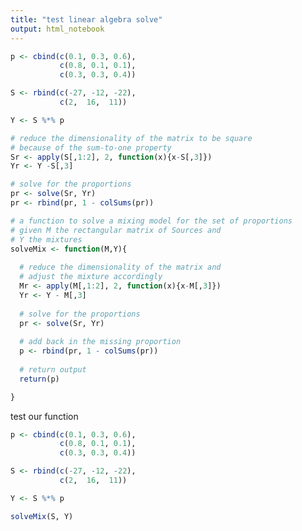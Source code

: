 ```yaml
---
title: "test linear algebra solve"
output: html_notebook
---
```



```r

p <- cbind(c(0.1, 0.3, 0.6),
           c(0.8, 0.1, 0.1), 
           c(0.3, 0.3, 0.4))

S <- rbind(c(-27, -12, -22), 
           c(2,  16,  11))

Y <- S %*% p

# reduce the dimensionality of the matrix to be square
# because of the sum-to-one property
Sr <- apply(S[,1:2], 2, function(x){x-S[,3]})
Yr <- Y -S[,3]

# solve for the proportions
pr <- solve(Sr, Yr)
pr <- rbind(pr, 1 - colSums(pr))
```

```r
# a function to solve a mixing model for the set of proportions
# given M the rectangular matrix of Sources and 
# Y the mixtures
solveMix <- function(M,Y){
  
  # reduce the dimensionality of the matrix and 
  # adjust the mixture accordingly
  Mr <- apply(M[,1:2], 2, function(x){x-M[,3]})
  Yr <- Y - M[,3]
  
  # solve for the proportions
  pr <- solve(Sr, Yr)
  
  # add back in the missing proportion
  p <- rbind(pr, 1 - colSums(pr))
  
  # return output
  return(p)

}

```

test our function

```r

p <- cbind(c(0.1, 0.3, 0.6),
           c(0.8, 0.1, 0.1), 
           c(0.3, 0.3, 0.4))

S <- rbind(c(-27, -12, -22), 
           c(2,  16,  11))

Y <- S %*% p

solveMix(S, Y)
```



